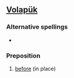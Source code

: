==[[Volapük]]==

===Alternative spellings===
*{{l|vo|bifü}}

===Preposition===
{{infl|vo|preposition}}

# [[before]] (in place)